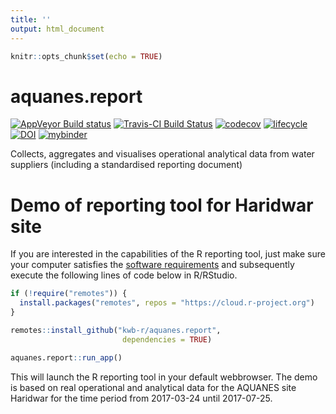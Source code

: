 ```yaml
---
title: ''
output: html_document
---
```


```r
knitr::opts_chunk$set(echo = TRUE)
```

# aquanes.report

[![AppVeyor Build status](https://ci.appveyor.com/api/projects/status/5s0ekleh3f1wnjch/branch/master?svg=true)](https://ci.appveyor.com/project/KWB-R/aquanes-report/branch/master)
[![Travis-CI Build Status](https://travis-ci.org/KWB-R/aquanes.report.svg?branch=master)](https://travis-ci.org/KWB-R/aquanes.report)
[![codecov](https://codecov.io/github/KWB-R/aquanes.report/branch/master/graphs/badge.svg)](https://codecov.io/github/KWB-R/aquanes.report) 
[![lifecycle](https://img.shields.io/badge/lifecycle-stable-brightgreen.svg)](https://www.tidyverse.org/lifecycle/#stable) [![DOI](https://zenodo.org/badge/83431353.svg)](https://zenodo.org/badge/latestdoi/83431353)
[![mybinder](https://img.shields.io/badge/app:%20aquanes.report-mybinder-579ACA.svg)](https://mybinder.org/v2/gh/kwb-r/apps/aquanes.report?urlpath=shiny/haridwar/)

Collects, aggregates and visualises operational analytical data from water suppliers (including a standardised reporting document)

# Demo of reporting tool for Haridwar site   

If you are interested in the capabilities of the R reporting tool, just make sure your computer satisfies the [software requirements](articles/A1_installation.html#pre-required-software) and subsequently execute the following lines of code below in R/RStudio. 

```r
if (!require("remotes")) {
  install.packages("remotes", repos = "https://cloud.r-project.org")
}

remotes::install_github("kwb-r/aquanes.report", 
                         dependencies = TRUE)

aquanes.report::run_app()

```

This will launch the R reporting tool in your default webbrowser. The demo is based on real operational and analytical data for the AQUANES site Haridwar for the time period from 2017-03-24 until 2017-07-25. 
